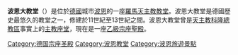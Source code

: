 {{Expand language|de|date=2018年8月}}
{{unreferenced|time=2015-01-02T15:03:06+00:00}}

{{Infobox religious building
|building_name  = Minster of St. Martin's<br/>Bonner Münster<br/>波恩大教堂
|image          = Bonner Münster 2010-07-07.jpg
|caption        = 波恩大教堂
|location       = {{GER}}[[波恩|波恩]]
|geo            = 
|religious_affiliation = [[羅馬天主教|羅馬天主教]]
|district       =
|consecration_year =
|status         = [[Basilica|Papal basilica minor]]
|leadership     =
|website        = [http://www.bonner-muenster.de/ Website]
|architect      = 
|architecture_type = [[Minster_(cathedral)|minster]]
|architecture_style= [[羅曼式建築|羅曼式建築]]
|facade_direction = 向東及稍微向東南
|year_completed=
|construction_cost=
|capacity=
|length=
|width=
|width_nave=
|height_max= 81.4米
|dome_quantity=无
|dome_height_outer=
|dome_height_inner=
|dome_dia_outer=
|dome_dia_inner=
|minaret_quantity=
|minaret_height=
|spire_quantity=5个
|spire_height=
|materials=
}}

'''波恩大教堂'''（{{lang-de|'''''Bonner Münster'''''}}）是位於[[德國|德國]]城市[[波恩|波恩]]的一座[[羅馬天主教|羅馬天主教]][[教堂|教堂]]。波恩大教堂是德國歷史最悠久的教堂之一，修建於11世紀至13世紀之間。波恩大教堂曾是[[天主教科隆总教区|天主教科隆總教區]]事實上的[[主教座堂|主教座堂]]，現在是一座[[乙級宗座聖殿|乙級宗座聖殿]]。

{{Commons|Bonner Münster}}
{{coord|50|44|00|N|7|05|59|E|region:DE-NW_type:landmark|display=title}}

{{Authority control}}

[[Category:德国宗座圣殿|Category:德国宗座圣殿]]
[[Category:波恩教堂|Category:波恩教堂]]
[[Category:波恩旅遊景點|Category:波恩旅遊景點]]